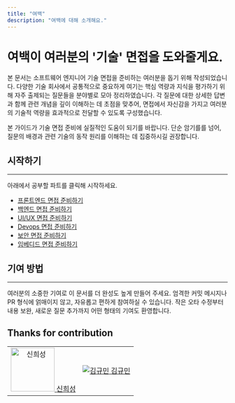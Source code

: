 ```yaml
---
title: "여백"
description: "여백에 대해 소개해요."
---
```


# 여백이 여러분의 '기술' 면접을 도와줄게요.

본 문서는 소프트웨어 엔지니어 기술 면접을 준비하는 여러분을 돕기 위해 작성되었습니다. 다양한 기술 회사에서 공통적으로 중요하게 여기는 핵심 역량과 지식을 평가하기 위해 자주 출제되는 질문들을 분야별로 모아 정리하였습니다. 각 질문에 대한 상세한 답변과 함께 관련 개념을 깊이 이해하는 데 초점을 맞추어, 면접에서 자신감을 가지고 여러분의 기술적 역량을 효과적으로 전달할 수 있도록 구성했습니다.

본 가이드가 기술 면접 준비에 실질적인 도움이 되기를 바랍니다. 단순 암기를를 넘어, 질문의 배경과 관련 기술의 동작 원리를 이해하는 데 집중하시길 권장합니다.


## 시작하기
---
아래에서 공부할 파트를 클릭해 시작하세요.
- [프론트엔드 면접 준비하기](/frotend)
- [백엔드 면접 준비하기](/backend)
- [UI/UX 면접 준비하기](/design)
- [Devops 면접 준비하기](/devops)
- [보안 면접 준비하기](/security)  
- [임베디드 면접 준비하기](/embeded)

## 기여 방법
---

여러분의 소중한 기여로 이 문서를 더 완성도 높게 만들어 주세요.
엄격한 커밋 메시지나 PR 형식에 얽매이지 않고, 자유롭고 편하게 참여하실 수 있습니다.
작은 오타 수정부터 내용 보완, 새로운 질문 추가까지 어떤 형태의 기여도 환영합니다.

## Thanks for contribution
<table>
  <tbody>
    <tr>
      <td align="center">
        <a href="https://github.com/siniseong">
          <img alt="신희성" src="https://avatars.githubusercontent.com/siniseong" width="100" />
        </a>
        <a href="https://github.com/siniseong" class="contributor-name">신희성</a>
      </td>
      <td align="center">
        <a href="https://github.com/gyumingim">
          <img alt="김규민" src="https://avatars.githubusercontent.com/gyumingim" widt  h="100" />
        </a>
        <a href="https://github.com/gyumingim" class="contributor-name">김규민</a>
      </td>
    </tr>
  </tbody>
</table>